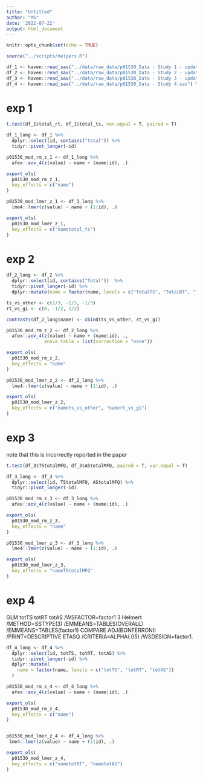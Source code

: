 ```yaml
---
title: "Untitled"
author: "MS"
date: '2022-07-22'
output: html_document
---
```


```r
knitr::opts_chunk$set(echo = TRUE)

source("../scripts/helpers.R")

df_1 <- haven::read_sav("../data/raw_data/p01530_Data - Study 1 - updated.sav") %>% dplyr::mutate(id = 1:nrow(.))
df_2 <- haven::read_sav("../data/raw_data/p01530_Data - Study 2 - updated.sav") %>% dplyr::mutate(id = 1:nrow(.))
df_3 <- haven::read_sav("../data/raw_data/p01530_Data - Study 3 - updated.sav") %>% dplyr::mutate(id = 1:nrow(.))
df_4 <- haven::read_sav("../data/raw_data/p01530_Data - Study 4.sav") %>% dplyr::mutate(id = 1:nrow(.))
```

# exp 1 

```r
t.test(df_1$total_rt, df_1$total_ts, var.equal = T, paired = T)

df_1_long <- df_1 %>% 
  dplyr::select(id, contains("total")) %>% 
  tidyr::pivot_longer(-id)

p01530_mod_rm_z_1 <- df_1_long %>% 
  afex::aov_4(z(value) ~ name + (name|id), .)

export_ols(
  p01530_mod_rm_z_1, 
  key_effects = c("name")
)

p01530_mod_lmer_z_1 <- df_1_long %>% 
  lme4::lmer(z(value) ~ name + (1|id), .)

export_ols(
  p01530_mod_lmer_z_1, 
  key_effects = c("nametotal_ts")
)

```

# exp 2 

```r
df_2_long <- df_2 %>% 
  dplyr::select(id, contains("Total"))  %>% 
  tidyr::pivot_longer(-id) %>% 
  dplyr::mutate(name = factor(name, levels = c("TotalTS", "TotalRT", "TotalGI")))

ts_vs_other <- c(2/3, -1/3, -1/3)
rt_vs_gi <- c(0, -1/2, 1/2)

contrasts(df_2_long$name) <- cbind(ts_vs_other, rt_vs_gi)

p01530_mod_rm_z_2 <- df_2_long %>% 
  afex::aov_4(z(value) ~ name + (name|id), ., 
              anova_table = list(correction = "none"))

export_ols(
  p01530_mod_rm_z_2, 
  key_effects = "name"
)

p01530_mod_lmer_z_2 <- df_2_long %>% 
  lme4::lmer(z(value) ~ name + (1|id), .)

export_ols(
  p01530_mod_lmer_z_2, 
  key_effects = c("namets_vs_other", "namert_vs_gi")
)
```

# exp 3 

note that this is incorrectly reported in the paper 

```r
t.test(df_3$TStotalMFQ, df_3$AStotalMFQ, paired = T, var.equal = T)

df_3_long <- df_3 %>% 
  dplyr::select(id, TStotalMFQ, AStotalMFQ) %>% 
  tidyr::pivot_longer(-id)

p01530_mod_rm_z_3 <- df_3_long %>% 
  afex::aov_4(z(value) ~ name + (name|id), .)

export_ols(
  p01530_mod_rm_z_3, 
  key_effects = "name"
)

p01530_mod_lmer_z_3 <- df_3_long %>% 
  lme4::lmer(z(value) ~ name + (1|id), .)

export_ols(
  p01530_mod_lmer_z_3, 
  key_effects = "nameTStotalMFQ"
)
```

# exp 4 

GLM totTS totRT totAS
  /WSFACTOR=factor1 3 Helmert 
  /METHOD=SSTYPE(3)
  /EMMEANS=TABLES(OVERALL) 
  /EMMEANS=TABLES(factor1) COMPARE ADJ(BONFERRONI)
  /PRINT=DESCRIPTIVE ETASQ 
  /CRITERIA=ALPHA(.05)
  /WSDESIGN=factor1.
  
```r
df_4_long <- df_4 %>% 
  dplyr::select(id, totTS, totRT, totAS) %>% 
  tidyr::pivot_longer(-id) %>% 
  dplyr::mutate(
    name = factor(name, levels = c("totTS", "totRT", "totAS"))
  )

p01530_mod_rm_z_4 <- df_4_long %>% 
  afex::aov_4(z(value) ~ name + (name|id), .)

export_ols(
  p01530_mod_rm_z_4, 
  key_effects = c("name")
)


p01530_mod_lmer_z_4 <- df_4_long %>% 
 lme4::lmer(z(value) ~ name + (1|id), .)

export_ols(
  p01530_mod_lmer_z_4, 
  key_effects = c("nametotRT", "nametotAS")
)
```


